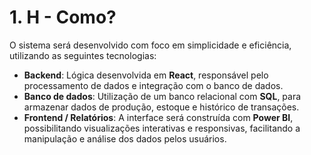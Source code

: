 # 1. H - Como?

O sistema será desenvolvido com foco em simplicidade e eficiência, utilizando as seguintes tecnologias:

- **Backend**: Lógica desenvolvida em **React**, responsável pelo processamento de dados e integração com o banco de dados.
- **Banco de dados**: Utilização de um banco relacional com **SQL**, para armazenar dados de produção, estoque e histórico de transações.
- **Frontend / Relatórios**: A interface será construída com **Power BI**, possibilitando visualizações interativas e responsivas, facilitando a manipulação e análise dos dados pelos usuários.

